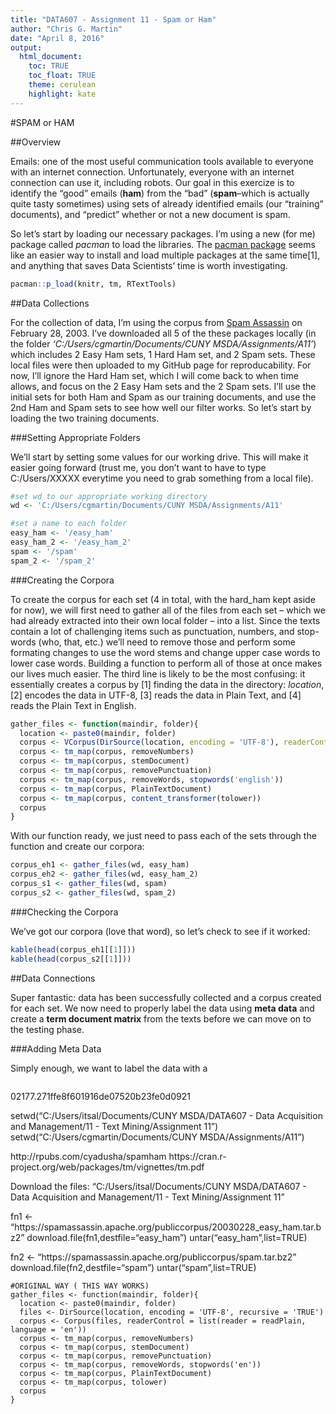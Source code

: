 ---
title: "DATA607 - Assignment 11 - Spam or Ham"
author: "Chris G. Martin"
date: "April 8, 2016"
output:
  html_document:
    toc: TRUE
    toc_float: TRUE
    theme: cerulean
    highlight: kate
---

#SPAM or HAM

##Overview

Emails: one of the most useful communication tools available to everyone with an internet connection. Unfortunately, everyone with an internet connection can use it, including robots. Our goal in this exercize is to identify the "good" emails (**ham**) from the "bad" (**spam**--which is actually quite tasty sometimes) using sets of already identified emails (our "training" documents), and "predict" whether or not a new document is spam.

So let's start by loading our necessary packages. I'm using a new (for me) package called *pacman* to load the libraries. The [pacman package](https://cran.r-project.org/web/packages/pacman/vignettes/Introduction_to_pacman.html) seems like an easier way to install and load multiple packages at the same time[1], and anything that saves Data Scientists' time is worth investigating.

```{r}
pacman::p_load(knitr, tm, RTextTools)
```

##Data Collections

For the collection of data, I'm using the corpus from [Spam Assassin](https://spamassassin.apache.org/publiccorpus/) on February 28, 2003. I've downloaded all 5 of the these packages locally (in the folder *'C:/Users/cgmartin/Documents/CUNY MSDA/Assignments/A11'*) which includes 2 Easy Ham sets, 1 Hard Ham set, and 2 Spam sets. These local files were then uploaded to my GitHub page for reproducability. For now, I'll ignore the Hard Ham set, which I will come back to when time allows, and focus on the 2 Easy Ham sets and the 2 Spam sets. I'll use the initial sets for both Ham and Spam as our training documents, and use the 2nd Ham and Spam sets to see how well our filter works. So let's start by loading the two training documents.

###Setting Appropriate Folders

We'll start by setting some values for our working drive. This will make it easier going forward (trust me, you don't want to have to type C:/Users/XXXXX everytime you need to grab something from a local file).

```{r}
#set wd to our appropriate working directory
wd <- 'C:/Users/cgmartin/Documents/CUNY MSDA/Assignments/A11'

#set a name to each folder
easy_ham <- '/easy_ham'
easy_ham_2 <- '/easy_ham_2'
spam <- '/spam'
spam_2 <- '/spam_2'
```

###Creating the Corpora

To create the corpus for each set (4 in total, with the hard_ham kept aside for now), we will first need to gather all of the files from each set -- which we had already extracted into their own local folder -- into a list. Since the texts contain a lot of challenging items such as punctuation, numbers, and stop-words (who, that, etc.) we'll need to remove those and perform some formating changes to use the word stems and change upper case words to lower case words. Building a function to perform all of those at once makes our lives much easier. The third line is likely to be the most confusing: it essentially creates a corpus by [1] finding the data in the directory: *location*, [2] encodes the data in UTF-8, [3] reads the data in Plain Text, and [4] reads the Plain Text in English.

```{r}
gather_files <- function(maindir, folder){
  location <- paste0(maindir, folder)
  corpus <- VCorpus(DirSource(location, encoding = 'UTF-8'), readerControl = list(reader = readPlain, language = 'en'))
  corpus <- tm_map(corpus, removeNumbers)
  corpus <- tm_map(corpus, stemDocument)
  corpus <- tm_map(corpus, removePunctuation)
  corpus <- tm_map(corpus, removeWords, stopwords('english'))
  corpus <- tm_map(corpus, PlainTextDocument)
  corpus <- tm_map(corpus, content_transformer(tolower))
  corpus
}
```

With our function ready, we just need to pass each of the sets through the function and create our corpora:

```{r}
corpus_eh1 <- gather_files(wd, easy_ham)
corpus_eh2 <- gather_files(wd, easy_ham_2)
corpus_s1 <- gather_files(wd, spam)
corpus_s2 <- gather_files(wd, spam_2)
```


###Checking the Corpora

We've got our corpora (love that word), so let's check to see if it worked:

```{r}
kable(head(corpus_eh1[[1]]))
kable(head(corpus_s2[[1]]))
```

##Data Connections

Super fantastic: data has been successfully collected and a corpus created for each set. We now need to properly label the data using **meta data** and create a **term document matrix** from the texts before we can move on to the testing phase.

###Adding Meta Data

Simply enough, we want to label the data with a 

```{r}

```




02177.271ffe8f601916de07520b23fe0d0921

setwd("C:/Users/itsal/Documents/CUNY MSDA/DATA607 - Data Acquisition and Management/11 - Text Mining/Assignment 11")
setwd("C:/Users/cgmartin/Documents/CUNY MSDA/Assignments/A11")

http://rpubs.com/cyadusha/spamham
https://cran.r-project.org/web/packages/tm/vignettes/tm.pdf




Download the files:
"C:/Users/itsal/Documents/CUNY MSDA/DATA607 - Data Acquisition and Management/11 - Text Mining/Assignment 11"

fn1 <- "https://spamassassin.apache.org/publiccorpus/20030228_easy_ham.tar.bz2"
download.file(fn1,destfile="easy_ham")
untar("easy_ham",list=TRUE)

fn2 <- "https://spamassassin.apache.org/publiccorpus/spam.tar.bz2"
download.file(fn2,destfile="spam")
untar("spam",list=TRUE)









```
#ORIGINAL WAY ( THIS WAY WORKS)
gather_files <- function(maindir, folder){
  location <- paste0(maindir, folder)
  files <- DirSource(location, encoding = 'UTF-8', recursive = 'TRUE')
  corpus <- Corpus(files, readerControl = list(reader = readPlain, language = 'en'))
  corpus <- tm_map(corpus, removeNumbers)
  corpus <- tm_map(corpus, stemDocument)
  corpus <- tm_map(corpus, removePunctuation)
  corpus <- tm_map(corpus, removeWords, stopwords('en'))
  corpus <- tm_map(corpus, PlainTextDocument)
  corpus <- tm_map(corpus, tolower)
  corpus
}
```
